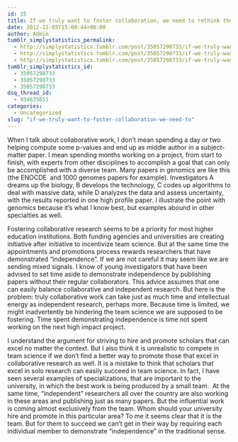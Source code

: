 ```yaml
---
id: 15
title: If we truly want to foster collaboration, we need to rethink the "independence" criteria during promotion
date: 2012-11-05T15:00:44+00:00
author: Admin
tumblr_simplystatistics_permalink:
  - http://simplystatistics.tumblr.com/post/35057298733/if-we-truly-want-to-foster-collaboration-we-need-to
  - http://simplystatistics.tumblr.com/post/35057298733/if-we-truly-want-to-foster-collaboration-we-need-to
  - http://simplystatistics.tumblr.com/post/35057298733/if-we-truly-want-to-foster-collaboration-we-need-to
tumblr_simplystatistics_id:
  - 35057298733
  - 35057298733
  - 35057298733
dsq_thread_id:
  - 934635651
categories:
  - Uncategorized
slug: "if-we-truly-want-to-foster-collaboration-we-need-to"
---
```

<p class="MsoNormal">
  <span>When I talk about collaborative work, I don&#8217;t mean spending a day or two helping compute some p-values and end up as middle author in a subject-matter paper. I mean spending months working on a project, </span>from start to finish, with experts from other disciplines to accomplish a goal that can only be accomplished with a diverse team. Many papers in genomics are like this (the ENOCDE  and 1000 genomes papers for example). Investigators A dreams up the biology, B develops the technology, C codes up algorithms to deal with massive data, while D analyzes the data and assess uncertainty, with the results reported in one high profile paper. I illustrate the point with genomics because it&#8217;s what I know best, but examples abound in other specialties as well. 
</p>

<p class="MsoNormal">
  <span>Fostering collaborative research seems to be a priority for most higher education institutions. Both funding agencies and universities are creating initiative after initiative to incentivize team science. But at the same time the appointments and promotions process rewards researchers that have demonstrated &#8220;independence&#8221;. If we are not careful it may seem like we are sending mixed signals. I know of young investigators that have been advised to set time aside to demonstrate independence by publishing papers without their regular collaborators. This advice assumes that one can easily balance collaborative and independent research. But here is the problem: truly collaborative work can take just as much time and intellectual energy as independent research, perhaps more. Because time is limited, we might inadvertently be hindering the team science we are supposed to be fostering. Time spent demonstrating independence is time not spent working on the next high impact project.</span>
</p>

<p class="MsoNormal">
  I understand the argument for striving to hire and promote scholars that can excel no matter the context. But I also think it is unrealistic to compete in team science if we don’t find a better way to promote those that excel in collaborative research as well. It is a mistake to think that scholars that excel in solo research can easily succeed in team science. In fact, I have seen several examples of specializations, that are important to the university, in which the best work is being produced by a small team.  At the same time, &#8220;independent&#8221; researchers all over the country are also working in these areas and publishing just as many papers. But the influential work is coming almost exclusively from the team. Whom should your university hire and promote in this particular area? To me it seems clear that it is the team. But for them to succeed we can’t get in their way by requiring each individual member to demonstrate “independence” in the traditional sense.
</p>

<p class="MsoNormal">
  <span> </span>
</p>

<p class="MsoNormal">
  <span> </span>
</p>

